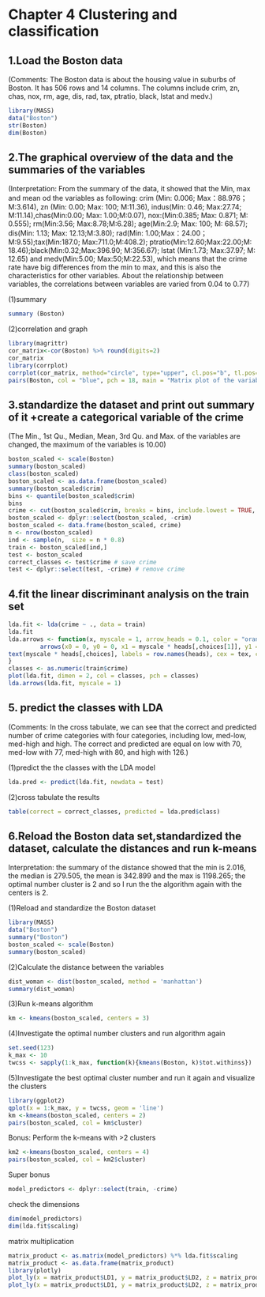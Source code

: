 
# Chapter 4 Clustering and classification


## 1.Load the Boston data 

(Comments: The Boston data is about the housing value in suburbs of Boston. It has 506 rows and 14 columns. The columns include crim, zn, chas, nox, rm, age, dis, rad, tax, ptratio, black, lstat and medv.)

```r
library(MASS)
data("Boston")
str(Boston)
dim(Boston)
```

## 2.The graphical overview of the data and the summaries of the variables 

(Interpretation: From the summary of the data, it showed that the Min, max and mean od the variables as following: crim (Min: 0.006; Max：88.976；M:3.614), zn (Min: 0.00; Max: 100; M:11.36), indus(Min: 0.46; Max:27.74; M:11.14),chas(Min:0.00; Max: 1.00;M:0.07), nox:(Min:0.385; Max: 0.871; M: 0.555); rm(Min:3.56; Max:8.78;M:6.28); age(Min:2.9; Max: 100; M: 68.57); dis(Min: 1.13; Max: 12.13;M:3.80); rad(Min: 1.00;Max：24.00；M:9.55);tax(Min:187.0; Max:711.0;M:408.2); ptratio(Min:12.60;Max:22.00;M: 18.46);black(Min:0.32;Max:396.90; M:356.67); lstat (Min:1.73; Max:37.97; M: 12.65) and medv(Min:5.00; Max:50;M:22.53), which means that the crime rate have big differences from the min to max, and this is also the characteristics for other variables. About the relationship between variables, the correlations between variables are varied from 0.04 to 0.77)

(1)summary
```r
summary (Boston)
```

(2)correlation and graph

```r
library(magrittr)
cor_matrix<-cor(Boston) %>% round(digits=2)
cor_matrix
library(corrplot)
corrplot(cor_matrix, method="circle", type="upper", cl.pos="b", tl.pos="d", tl.cex = 0.6)
pairs(Boston, col = "blue", pch = 18, main = "Matrix plot of the variables")
```


## 3.standardize the dataset and print out summary of it +create a categorical variable of the crime 

(The Min., 1st Qu., Median, Mean, 3rd Qu. and Max. of the variables are changed, the maximum of the variables is 10.00)

```r
boston_scaled <- scale(Boston)
summary(boston_scaled)
class(boston_scaled)
boston_scaled <- as.data.frame(boston_scaled)
summary(boston_scaled$crim)
bins <- quantile(boston_scaled$crim)
bins
crime <- cut(boston_scaled$crim, breaks = bins, include.lowest = TRUE, labels = c("low", "med_low", "med_high", "high"))
boston_scaled <- dplyr::select(boston_scaled, -crim)
boston_scaled <- data.frame(boston_scaled, crime)
n <- nrow(boston_scaled)
ind <- sample(n,  size = n * 0.8)
train <- boston_scaled[ind,]
test <- boston_scaled
correct_classes <- test$crime # save crime
test <- dplyr::select(test, -crime) # remove crime
```


## 4.fit the linear discriminant analysis on the train set

```r
lda.fit <- lda(crime ~ ., data = train)
lda.fit
lda.arrows <- function(x, myscale = 1, arrow_heads = 0.1, color = "orange", tex = 0.75, choices = c(1,2)){ heads <- coef(x)
         arrows(x0 = 0, y0 = 0, x1 = myscale * heads[,choices[1]], y1 = myscale * heads[,choices[2]], col=color, length = arrow_heads)
text(myscale * heads[,choices], labels = row.names(heads), cex = tex, col=color, pos=3)
}
classes <- as.numeric(train$crime)
plot(lda.fit, dimen = 2, col = classes, pch = classes)
lda.arrows(lda.fit, myscale = 1)
```

## 5. predict the classes with LDA 

(Comments: In the cross tabulate, we can see that the correct and predicted number of crime categories with four categories, including low, med-low, med-high and high. The correct and predicted are equal on low with 70, med-low with 77, med-high with 80, and high with 126.)

(1)predict the the classes with the LDA model

```r
lda.pred <- predict(lda.fit, newdata = test)
```

(2)cross tabulate the results

```r
table(correct = correct_classes, predicted = lda.pred$class)
```

## 6.Reload the Boston data set,standardized the dataset, calculate the distances and run k-means

Interpretation: the summary of the distance showed that the min is 2.016, the median is 279.505, the mean is 342.899 and the max is 1198.265; the optimal number cluster is 2 and so I run the the algorithm again with the centers is 2.

(1)Reload and standardize the Boston dataset

```r
library(MASS)
data("Boston")
summary("Boston")
boston_scaled <- scale(Boston)
summary(boston_scaled)
```

(2)Calculate the distance between the variables

```r
dist_woman <- dist(boston_scaled, method = 'manhattan')
summary(dist_woman)
```

(3)Run k-means algorithm

```r
km <- kmeans(boston_scaled, centers = 3)
```

(4)Investigate the optimal number clusters and run algorithm again

```r
set.seed(123)
k_max <- 10
twcss <- sapply(1:k_max, function(k){kmeans(Boston, k)$tot.withinss})
```

(5)Investigate the best optimal cluster number and run it again and visualize the clusters

```r
library(ggplot2)
qplot(x = 1:k_max, y = twcss, geom = 'line')
km <-kmeans(boston_scaled, centers = 2)
pairs(boston_scaled, col = km$cluster)
```

Bonus: Perform the k-means with >2 clusters

```r
km2 <-kmeans(boston_scaled, centers = 4)
pairs(boston_scaled, col = km2$cluster)
```

Super bonus

```r
model_predictors <- dplyr::select(train, -crime)
```

check the dimensions
 
```r
dim(model_predictors)
dim(lda.fit$scaling)
```

matrix multiplication

```r
matrix_product <- as.matrix(model_predictors) %*% lda.fit$scaling
matrix_product <- as.data.frame(matrix_product)
library(plotly)
plot_ly(x = matrix_product$LD1, y = matrix_product$LD2, z = matrix_product$LD3, type= 'scatter3d', mode='markers')
plot_ly(x = matrix_product$LD1, y = matrix_product$LD2, z = matrix_product$LD3, type= 'scatter3d', mode='markers')
```
